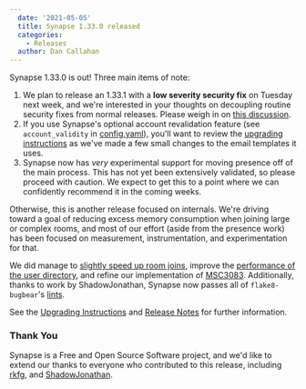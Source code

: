 ```yaml
---
  date: '2021-05-05'
  title: Synapse 1.33.0 released
  categories:
    - Releases
  author: Dan Callahan
---
```


Synapse 1.33.0 is out! Three main items of note:

1. We plan to release an 1.33.1 with a **low severity security fix** on Tuesday next week, and we're interested in your thoughts on decoupling routine security fixes from normal releases. Please weigh in on [this discussion](https://github.com/matrix-org/synapse/discussions/9914).
2. If you use Synapse's optional account revalidation feature (see `account_validity` in [config.yaml](https://github.com/matrix-org/synapse/blob/v1.33.0/docs/sample_config.yaml#L1373-L1455)), you'll want to review the [upgrading instructions](https://github.com/matrix-org/synapse/blob/v1.33.0/UPGRADE.rst#upgrading-to-v1330) as we've made a few small changes to the email templates it uses.
3. Synapse now has _very_ experimental support for moving presence off of the main process. This has not yet been extensively validated, so please proceed with caution. We expect to get this to a point where we can confidently recommend it in the coming weeks.

Otherwise, this is another release focused on internals. We're driving toward a goal of reducing excess memory consumption when joining large or complex rooms, and most of our effort (aside from the presence work) has been focused on measurement, instrumentation, and experimentation for that.

We did manage to [slightly speed up room joins](https://github.com/matrix-org/synapse/pull/9825), improve the [performance of the user directory](https://github.com/matrix-org/synapse/pull/9821), and refine our implementation of [MSC3083](https://github.com/matrix-org/matrix-doc/pull/3083). Additionally, thanks to work by ShadowJonathan, Synapse now passes all of `flake8-bugbear`'s [lints](https://github.com/PyCQA/flake8-bugbear).

See the [Upgrading Instructions](https://github.com/matrix-org/synapse/blob/v1.33.0/UPGRADE.rst#upgrading-to-v1330) and [Release Notes](https://github.com/matrix-org/synapse/blob/v1.33.0/CHANGES.md) for further information.

### Thank You

Synapse is a Free and Open Source Software project, and we'd like to extend our thanks to everyone who contributed to this release, including [rkfg](https://github.com/rkfg), and [ShadowJonathan](https://github.com/ShadowJonathan).

